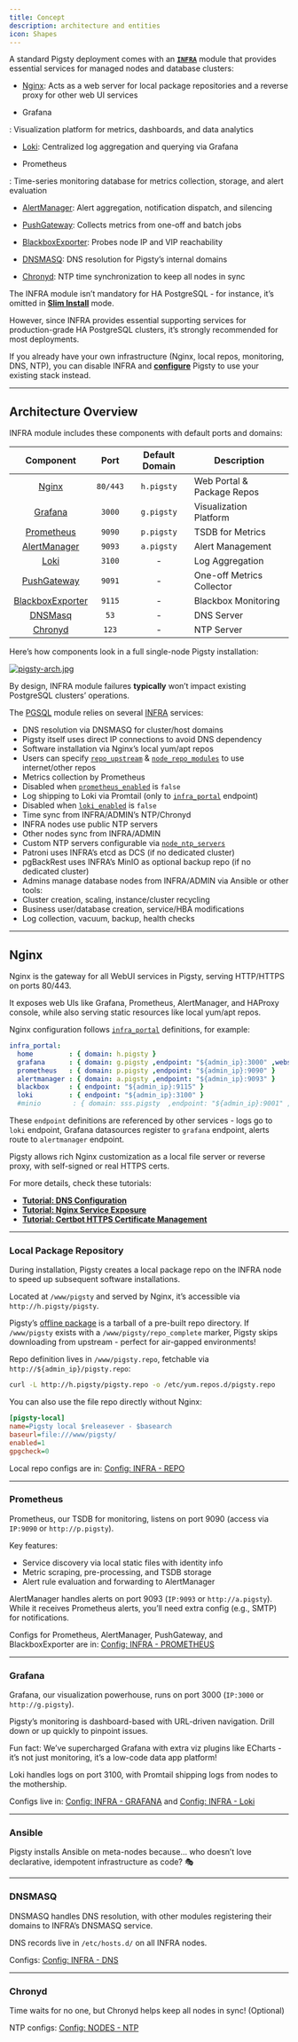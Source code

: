 ```yaml
---
title: Concept
description: architecture and entities
icon: Shapes
---
```


A standard Pigsty deployment comes with an [**`INFRA`**](/docs/infra/) module that provides essential services for managed nodes and database clusters:

- [Nginx](/docs/infra/arch/#nginx): Acts as a web server for local package repositories and a reverse proxy for other web UI services

- Grafana

: Visualization platform for metrics, dashboards, and data analytics

- [Loki](/docs/infra/arch/#loki): Centralized log aggregation and querying via Grafana

- Prometheus

: Time-series monitoring database for metrics collection, storage, and alert evaluation

- [AlertManager](/docs/infra/arch/#alertmanager): Alert aggregation, notification dispatch, and silencing
- [PushGateway](/docs/infra/arch/#pushgateway): Collects metrics from one-off and batch jobs
- [BlackboxExporter](/docs/infra/arch/#blackbox-exporter): Probes node IP and VIP reachability

- [DNSMASQ](/docs/infra/arch/#dnsmasq): DNS resolution for Pigsty’s internal domains

- [Chronyd](/docs/infra/arch/#chronyd): NTP time synchronization to keep all nodes in sync

The INFRA module isn’t mandatory for HA PostgreSQL - for instance, it’s omitted in [**Slim Install**](/docs/install/minimal) mode.

However, since INFRA provides essential supporting services for production-grade HA PostgreSQL clusters, it’s strongly recommended for most deployments.

If you already have your own infrastructure (Nginx, local repos, monitoring, DNS, NTP), you can disable INFRA and [**configure**](/docs/infra/config/) Pigsty to use your existing stack instead.

------

## Architecture Overview

INFRA module includes these components with default ports and domains:

|                        Component                        |   Port   | Default Domain | Description                |
|:-------------------------------------------------------:|:--------:|:--------------:|----------------------------|
|            [Nginx](/docs/infra/arch/#nginx)             | `80/443` |   `h.pigsty`   | Web Portal & Package Repos |
|          [Grafana](/docs/infra/arch/#grafana)           |  `3000`  |   `g.pigsty`   | Visualization Platform     |
|       [Prometheus](/docs/infra/arch/#prometheus)        |  `9090`  |   `p.pigsty`   | TSDB for Metrics           |
|     [AlertManager](/docs/infra/arch/#alertmanager)      |  `9093`  |   `a.pigsty`   | Alert Management           |
|            [Loki](/docs/infra/arch/#grafana)            |  `3100`  |       -        | Log Aggregation            |
|      [PushGateway](/docs/infra/arch/#pushgateway)       |  `9091`  |       -        | One-off Metrics Collector  |
| [BlackboxExporter](/docs/infra/arch/#blackbox-exporter) |  `9115`  |       -        | Blackbox Monitoring        |
|          [DNSMasq](/docs/infra/arch/#dnsmasq)           |   `53`   |       -        | DNS Server                 |
|          [Chronyd](/docs/infra/arch/#chronyd)           |  `123`   |       -        | NTP Server                 |

Here’s how components look in a full single-node Pigsty installation:

[![pigsty-arch.jpg](https://pigsty.io/img/pigsty/arch.jpg)](/docs/infra/)

By design, INFRA module failures **typically** won’t impact existing PostgreSQL clusters’ operations.

The [PGSQL](/docs/pgsql/) module relies on several [INFRA](/docs/infra/) services:

- DNS resolution via DNSMASQ for cluster/host domains
- Pigsty itself uses direct IP connections to avoid DNS dependency
- Software installation via Nginx’s local yum/apt repos
- Users can specify [`repo_upstream`](/docs/infra/param#repo_upstream) & [`node_repo_modules`](/docs/node/param#node_repo_modules) to use internet/other repos
- Metrics collection by Prometheus
- Disabled when [`prometheus_enabled`](/docs/infra/param#prometheus_enabled) is `false`
- Log shipping to Loki via Promtail (only to [`infra_portal`](/docs/infra/param#infra_portal) endpoint)
- Disabled when [`loki_enabled`](/docs/infra/param#loki_enabled) is `false`
- Time sync from INFRA/ADMIN’s NTP/Chronyd
- INFRA nodes use public NTP servers
- Other nodes sync from INFRA/ADMIN
- Custom NTP servers configurable via [`node_ntp_servers`](/docs/node/param#node_ntp_servers)
- Patroni uses INFRA’s etcd as DCS (if no dedicated cluster)
- pgBackRest uses INFRA’s MinIO as optional backup repo (if no dedicated cluster)
- Admins manage database nodes from INFRA/ADMIN via Ansible or other tools:
- Cluster creation, scaling, instance/cluster recycling
- Business user/database creation, service/HBA modifications
- Log collection, vacuum, backup, health checks

------

## Nginx

Nginx is the gateway for all WebUI services in Pigsty, serving HTTP/HTTPS on ports 80/443.

It exposes web UIs like Grafana, Prometheus, AlertManager, and HAProxy console, while also serving static resources like local yum/apt repos.

Nginx configuration follows [`infra_portal`](/docs/infra/param#infra_portal) definitions, for example:

```yaml
infra_portal:
  home         : { domain: h.pigsty }
  grafana      : { domain: g.pigsty ,endpoint: "${admin_ip}:3000" ,websocket: true }
  prometheus   : { domain: p.pigsty ,endpoint: "${admin_ip}:9090" }
  alertmanager : { domain: a.pigsty ,endpoint: "${admin_ip}:9093" }
  blackbox     : { endpoint: "${admin_ip}:9115" }
  loki         : { endpoint: "${admin_ip}:3100" }
  #minio        : { domain: sss.pigsty  ,endpoint: "${admin_ip}:9001" ,scheme: https ,websocket: true }
```

These `endpoint` definitions are referenced by other services - logs go to `loki` endpoint, Grafana datasources register to `grafana` endpoint, alerts route to `alertmanager` endpoint.

Pigsty allows rich Nginx customization as a local file server or reverse proxy, with self-signed or real HTTPS certs.



For more details, check these tutorials:

- [**Tutorial: DNS Configuration**](/docs/admin/domain)
- [**Tutorial: Nginx Service Exposure**](/docs/admin/portal)
- [**Tutorial: Certbot HTTPS Certificate Management**](/docs/admin/cert)



------

### Local Package Repository

During installation, Pigsty creates a local package repo on the INFRA node to speed up subsequent software installations.

Located at `/www/pigsty` and served by Nginx, it’s accessible via `http://h.pigsty/pigsty`.

Pigsty’s [offline package](/docs/install/offline) is a tarball of a pre-built repo directory. If `/www/pigsty` exists with a `/www/pigsty/repo_complete` marker, Pigsty skips downloading from upstream - perfect for air-gapped environments!

Repo definition lives in `/www/pigsty.repo`, fetchable via `http://${admin_ip}/pigsty.repo`:

```bash
curl -L http://h.pigsty/pigsty.repo -o /etc/yum.repos.d/pigsty.repo
```

You can also use the file repo directly without Nginx:

```ini
[pigsty-local]
name=Pigsty local $releasever - $basearch
baseurl=file:///www/pigsty/
enabled=1
gpgcheck=0
```

Local repo configs are in: [Config: INFRA - REPO](/docs/infra/param#repo)

------

### Prometheus

Prometheus, our TSDB for monitoring, listens on port 9090 (access via `IP:9090` or `http://p.pigsty`).

Key features:

- Service discovery via local static files with identity info
- Metric scraping, pre-processing, and TSDB storage
- Alert rule evaluation and forwarding to AlertManager

AlertManager handles alerts on port 9093 (`IP:9093` or `http://a.pigsty`). While it receives Prometheus alerts, you’ll need extra config (e.g., SMTP) for notifications.

Configs for Prometheus, AlertManager, PushGateway, and BlackboxExporter are in: [Config: INFRA - PROMETHEUS](/docs/infra/#prometheus)

------

### Grafana

Grafana, our visualization powerhouse, runs on port 3000 (`IP:3000` or `http://g.pigsty`).

Pigsty’s monitoring is dashboard-based with URL-driven navigation. Drill down or up quickly to pinpoint issues.

Fun fact: We’ve supercharged Grafana with extra viz plugins like ECharts - it’s not just monitoring, it’s a low-code data app platform!

Loki handles logs on port 3100, with Promtail shipping logs from nodes to the mothership.

Configs live in: [Config: INFRA - GRAFANA](/docs/infra/param#grafana) and [Config: INFRA - Loki](/docs/infra/param#loki)

------

### Ansible

Pigsty installs Ansible on meta-nodes because… who doesn’t love declarative, idempotent infrastructure as code? 🎭

------

### DNSMASQ

DNSMASQ handles DNS resolution, with other modules registering their domains to INFRA’s DNSMASQ service.

DNS records live in `/etc/hosts.d/` on all INFRA nodes.

Configs: [Config: INFRA - DNS](/docs/infra/param#dns)

------

### Chronyd

Time waits for no one, but Chronyd helps keep all nodes in sync! (Optional)

NTP configs: [Config: NODES - NTP](/docs/node/param#node_time)